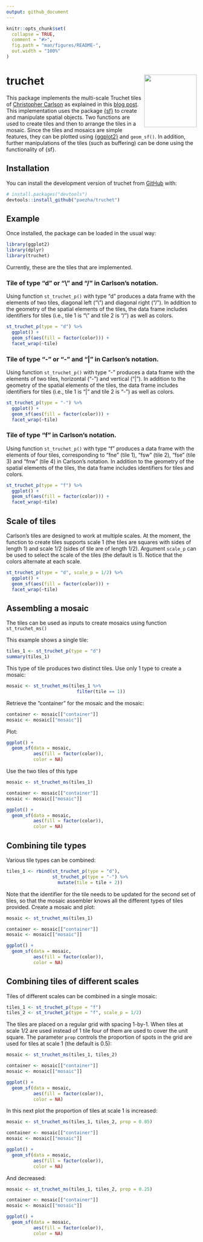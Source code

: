 ```yaml
---
output: github_document
---
```


<!-- README.md is generated from README.Rmd. Please edit that file -->

```r
knitr::opts_chunk$set(
  collapse = TRUE,
  comment = "#>",
  fig.path = "man/figures/README-",
  out.width = "100%"
)
```

# truchet <a href="https://paezha.github.io/truchet/"><img src="man/figures/logo.png" align="right" height="139" /></a>

<!-- badges: start -->
<!-- badges: end -->

This package implements the multi-scale Truchet tiles of [Christopher Carlson](https://archive.bridgesmathart.org/2018/bridges2018-39.html) as explained in this [blog post](https://christophercarlson.com/portfolio/multi-scale-truchet-patterns/). This implementation uses the package [{sf}]() to create and manipulate spatial objects. Two functions are used to create tiles and then to arrange the tiles in a mosaic. Since the tiles and mosaics are simple features, they can be plotted using [{ggplot2}]() and `geom_sf()`. In addition, further manipulations of the tiles (such as buffering) can be done using the functionality of {sf}.

<!--
Also check http://cambolbro.com/cv/index.html
-->

## Installation

You can install the development version of truchet from [GitHub](https://github.com/) with:

``` r
# install.packages("devtools")
devtools::install_github("paezha/truchet")
```

## Example

Once installed, the package can be loaded in the usual way:
```r
library(ggplot2)
library(dplyr)
library(truchet)
```

Currently, these are the tiles that are implemented.

### Tile of type "d" or "\\" and "/" in Carlson's notation.

Using function `st_truchet_p()` with type "d" produces a data frame with the elements of two tiles, diagonal left ("\\") and diagonal right ("/"). In addition to the geometry of the spatial elements of the tiles, the data frame includes identifiers for tiles (i.e., tile 1 is "\\" and tile 2 is "/") as well as colors.

```r
st_truchet_p(type = "d") %>%
  ggplot() +
  geom_sf(aes(fill = factor(color))) +
  facet_wrap(~tile)
```

### Tile of type "-" or "-" and "|" in Carlson's notation.

Using function `st_truchet_p()` with type "-" produces a data frame with the elements of two tiles, horizontal ("-") and vertical  ("|"). In addition to the geometry of the spatial elements of the tiles, the data frame includes identifiers for tiles (i.e., tile 1 is "|" and tile 2 is "-") as well as colors.

```r
st_truchet_p(type = "-") %>%
  ggplot() +
  geom_sf(aes(fill = factor(color))) +
  facet_wrap(~tile)
```

### Tile of type "f" in Carlson's notation.

Using function `st_truchet_p()` with type "f" produces a data frame with the elements of four tiles, corresponding to "fne" (tile 1), "fsw" (tile 2), "fse" (tile 3) and "fnw" (tile 4) in Carlson's notation. In addition to the geometry of the spatial elements of the tiles, the data frame includes identifiers for tiles and colors.
```r
st_truchet_p(type = "f") %>%
  ggplot() +
  geom_sf(aes(fill = factor(color))) +
  facet_wrap(~tile)
```

## Scale of tiles

Carlson's tiles are designed to work at multiple scales. At the moment, the function to create tiles supports scale 1 (the tiles are squares with sides of length 1) and scale 1/2 (sides of tile are of length 1/2). Argument `scale_p` can be used to select the scale of the tiles (the default is 1). Notice that the colors alternate at each scale.

```r
st_truchet_p(type = "d", scale_p = 1/2) %>%
  ggplot() +
  geom_sf(aes(fill = factor(color))) +
  facet_wrap(~tile)
```

## Assembling a mosaic

The tiles can be used as inputs to create mosaics using function `st_truchet_ms()`

This example shows a single tile:
```r
tiles_1 <- st_truchet_p(type = "d")
summary(tiles_1)
```

This type of tile produces two distinct tiles. Use only 1 type to create a mosaic:
```r
mosaic <- st_truchet_ms(tiles_1 %>% 
                          filter(tile == 1))
```

Retrieve the "container" for the mosaic and the mosaic:
```r
container <- mosaic[["container"]]
mosaic <- mosaic[["mosaic"]]
```

Plot:
```r
ggplot() +
  geom_sf(data = mosaic,
          aes(fill = factor(color)),
          color = NA)
```

Use the two tiles of this type
```r
mosaic <- st_truchet_ms(tiles_1)

container <- mosaic[["container"]]
mosaic <- mosaic[["mosaic"]]

ggplot() +
  geom_sf(data = mosaic,
          aes(fill = factor(color)),
          color = NA)
```

## Combining tile types

Various tile types can be combined:
```r
tiles_1 <- rbind(st_truchet_p(type = "d"),
                 st_truchet_p(type = "-") %>%
                   mutate(tile = tile + 2))
```

Note that the identifier for the tile needs to be updated for the second set of tiles, so that the mosaic assembler knows all the different types of tiles provided. Create a mosaic and plot:
```r
mosaic <- st_truchet_ms(tiles_1)

container <- mosaic[["container"]]
mosaic <- mosaic[["mosaic"]]

ggplot() +
  geom_sf(data = mosaic,
          aes(fill = factor(color)),
          color = NA)
```

## Combining tiles of different scales

Tiles of different scales can be combined in a single mosaic:
```r
tiles_1 <- st_truchet_p(type = "f")
tiles_2 <- st_truchet_p(type = "f", scale_p = 1/2)
```

The tiles are placed on a regular grid with spacing 1-by-1. When tiles at scale 1/2 are used instead of 1 tile four of them are used to cover the unit square. The parameter `prop` controls the proportion of spots in the grid are used for tiles at scale 1 (the default is 0.5):
```r
mosaic <- st_truchet_ms(tiles_1, tiles_2)

container <- mosaic[["container"]]
mosaic <- mosaic[["mosaic"]]

ggplot() +
  geom_sf(data = mosaic,
          aes(fill = factor(color)),
          color = NA)
```

In this next plot the proportion of tiles at scale 1 is increased:
```r
mosaic <- st_truchet_ms(tiles_1, tiles_2, prop = 0.85)

container <- mosaic[["container"]]
mosaic <- mosaic[["mosaic"]]

ggplot() +
  geom_sf(data = mosaic,
          aes(fill = factor(color)),
          color = NA)
```

And decreased:
```r
mosaic <- st_truchet_ms(tiles_1, tiles_2, prop = 0.25)

container <- mosaic[["container"]]
mosaic <- mosaic[["mosaic"]]

ggplot() +
  geom_sf(data = mosaic,
          aes(fill = factor(color)),
          color = NA)
```
